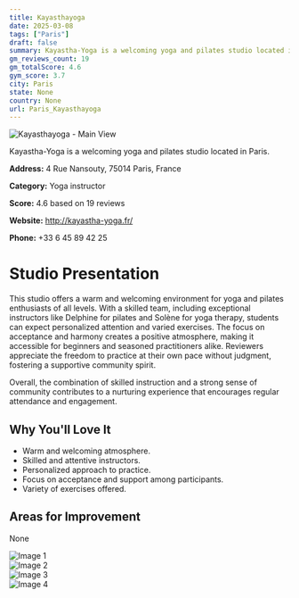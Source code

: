 ```yaml
---
title: Kayasthayoga
date: 2025-03-08
tags: ["Paris"]  
draft: false
summary: Kayastha-Yoga is a welcoming yoga and pilates studio located in Paris.
gm_reviews_count: 19
gm_totalScore: 4.6
gym_score: 3.7
city: Paris
state: None
country: None
url: Paris_Kayasthayoga
---
```


<div className="aspect-[16/9] relative my-8">
  <img 
    src="https://lh5.googleusercontent.com/p/AF1QipOiPGM1Xqon0Fti4jeYaAf-fNL7SreixgSJJuFC=w1920-h1080-k-no"
    alt="Kayasthayoga - Main View"
    className="object-cover absolute inset-0 w-full h-full rounded-lg"
  />
</div>

Kayastha-Yoga is a welcoming yoga and pilates studio located in Paris.

**Address:** 4 Rue Nansouty, 75014 Paris, France

**Category:** Yoga instructor

**Score:** 4.6 based on 19 reviews

**Website:** http://kayastha-yoga.fr/

**Phone:** +33 6 45 89 42 25

# Studio Presentation

This studio offers a warm and welcoming environment for yoga and pilates enthusiasts of all levels. With a skilled team, including exceptional instructors like Delphine for pilates and Solène for yoga therapy, students can expect personalized attention and varied exercises. The focus on acceptance and harmony creates a positive atmosphere, making it accessible for beginners and seasoned practitioners alike. Reviewers appreciate the freedom to practice at their own pace without judgment, fostering a supportive community spirit.

Overall, the combination of skilled instruction and a strong sense of community contributes to a nurturing experience that encourages regular attendance and engagement.

## Why You'll Love It

- Warm and welcoming atmosphere.
- Skilled and attentive instructors.
- Personalized approach to practice.
- Focus on acceptance and support among participants.
- Variety of exercises offered.

## Areas for Improvement

None

<div className="grid grid-cols-1 xl:grid-cols-2 gap-4 my-8">
<div className="aspect-[4/3] relative"><img src="https://lh5.googleusercontent.com/p/AF1QipPZyTpCX5zwk-WFWb1NJ_PRyGoWPlSnfcEI_XmA=w1920-h1080-k-no" alt="Image 1" className="object-cover absolute inset-0 w-full h-full rounded-lg" /></div>
<div className="aspect-[4/3] relative"><img src="https://lh5.googleusercontent.com/p/AF1QipPhrfm5NhemobX7f0EMdgBOIg5BNXuOi8LLD6fk=w1920-h1080-k-no" alt="Image 2" className="object-cover absolute inset-0 w-full h-full rounded-lg" /></div>
<div className="aspect-[4/3] relative"><img src="https://lh3.googleusercontent.com/p/AF1QipN6B2ID_WrtLbpqsnhJD8WRo2Q_tly3Tirfz8RZ=w1920-h1080-k-no-pi0-ya286.51733-ro-0-fo100" alt="Image 3" className="object-cover absolute inset-0 w-full h-full rounded-lg" /></div>
<div className="aspect-[4/3] relative"><img src="https://lh3.googleusercontent.com/p/AF1QipOywA7h57EyvXdSbnLfMex83j_C_sVyYxx1iwNi=w1920-h1080-k-no-pi-0-ya19.027514-ro-0-fo100" alt="Image 4" className="object-cover absolute inset-0 w-full h-full rounded-lg" /></div>
</div>